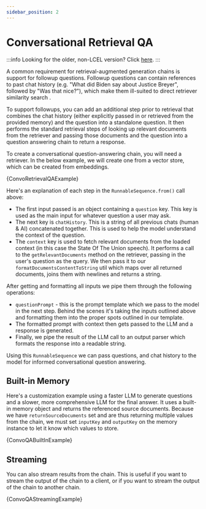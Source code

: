 ```yaml
---
sidebar_position: 2
---
```


# Conversational Retrieval QA

:::info
Looking for the older, non-LCEL version? Click [here](/docs/modules/chains/popular/chat_vector_db_legacy).
:::

A common requirement for retrieval-augmented generation chains is support for followup questions.
Followup questions can contain references to past chat history (e.g. "What did Biden say about Justice Breyer", followed by "Was that nice?"), which make them ill-suited
to direct retriever similarity search .

To support followups, you can add an additional step prior to retrieval that combines the chat history (either explicitly passed in or retrieved from the provided memory) and the question into a standalone question.
It then performs the standard retrieval steps of looking up relevant documents from the retriever and passing those documents and the question into a question answering chain to return a response.

To create a conversational question-answering chain, you will need a retriever. In the below example, we will create one from a vector store, which can be created from embeddings.


<CodeBlock language="typescript">{ConvoRetrievalQAExample}</CodeBlock>

Here's an explanation of each step in the `RunnableSequence.from()` call above:

- The first input passed is an object containing a `question` key. This key is used as the main input for whatever question a user may ask.
- The next key is `chatHistory`. This is a string of all previous chats (human & AI) concatenated together. This is used to help the model understand the context of the question.
- The `context` key is used to fetch relevant documents from the loaded context (in this case the State Of The Union speech). It performs a call to the `getRelevantDocuments` method on the retriever, passing in the user's question as the query. We then pass it to our `formatDocumentsContentToString` util which maps over all returned documents, joins them with newlines and returns a string.

After getting and formatting all inputs we pipe them through the following operations:

- `questionPrompt` - this is the prompt template which we pass to the model in the next step. Behind the scenes it's taking the inputs outlined above and formatting them into the proper spots outlined in our template.
- The formatted prompt with context then gets passed to the LLM and a response is generated.
- Finally, we pipe the result of the LLM call to an output parser which formats the response into a readable string.

Using this `RunnableSequence` we can pass questions, and chat history to the model for informed conversational question answering.

## Built-in Memory

Here's a customization example using a faster LLM to generate questions and a slower, more comprehensive LLM for the final answer. It uses a built-in memory object and returns the referenced source documents.
Because we have `returnSourceDocuments` set and are thus returning multiple values from the chain, we must set `inputKey` and `outputKey` on the memory instance
to let it know which values to store.


<CodeBlock language="typescript">{ConvoQABuiltInExample}</CodeBlock>

## Streaming

You can also stream results from the chain. This is useful if you want to stream the output of the chain to a client, or if you want to stream the output of the chain to another chain.


<CodeBlock language="typescript">{ConvoQAStreamingExample}</CodeBlock>
